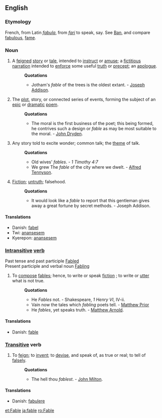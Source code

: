 ==English==
===Etymology===
French, from Latin ''[[fabula]]'', from ''[[fari]]'' to speak, say. See [[Ban]], and compare [[fabulous]], [[fame]].
===Noun===
{{wikipedia}}
#A [[feigned]] [[story]] or [[tale]], intended to [[instruct]] or [[amuse]]; a [[fictitious]] [[narration]] intended to [[enforce]] some useful [[truth]] or [[precept]]; an [[apologue]]. 
#:'''Quotations'''
#:*Jotham's ''fable'' of the trees is the oldest extant. - [[w:Joseph Addison|Joseph Addison]].
#The [[plot]], story, or connected series of events, forming the subject of an [[epic]] or [[dramatic]] [[poem]]. 
#:'''Quotations'''
#:*The moral is the first business of the poet; this being formed, he contrives such a design or ''fable'' as may be most suitable to the moral. - [[w:John Dryden|John Dryden]].
#Any story told to excite wonder; common talk; the [[theme]] of talk.
#:'''Quotations'''
#:*Old wives' ''fables''. - ''1 Timothy 4:7''
#:*We grew The ''fable'' of the city where we dwelt. - [[w:Alfred Tennyson, 1st Baron Tennyson|Alfred Tennyson]].
#[[Fiction]]; [[untruth]]; falsehood.
#:'''Quotations'''
#:*It would look like a ''fable'' to report that this gentleman gives away a great fortune by secret methods. - Joseph Addison.

====Translations====
* Danish: [[fabel]]
* Twi: [[ anansesem]]
* Kyerepon: [[ anansesem]]


===[[Intransitive]] [[verb]]===
Past tense and past participle [[Fabled]]<br>
Present participle and verbal noun [[Fabling]]
#To [[compose]] [[fables]]; hence, to write or speak [[fiction]] ; to write or [[utter]] what is not true.
#:'''Quotations'''
#:*He ''Fables'' not. - Shakespeare, ''1 Henry VI'', IV-ii.
#:*Vain now the tales which ''fabling'' poets tell. - [[Matthew Prior]]
#:*He ''fables'', yet speaks truth. - [[Matthew Arnold]].

====Translations====
* Danish: [[fable]]

===[[Transitive]] verb===
#To [[feign]]; to [[invent]]; to [[devise]], and speak of, as true or real; to tell of [[falsely]].
#:'''Quotations'''
#:*The hell thou ''fablest''. - [[w:John Milton|John Milton]].

====Translations====
* Danish: [[fabulere]]

[[et:Fable]]
[[ja:fable]]
[[ro:Fable]]